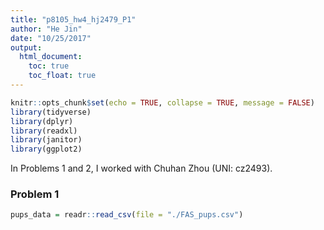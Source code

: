 ```yaml
---
title: "p8105_hw4_hj2479_P1"
author: "He Jin"
date: "10/25/2017"
output:
  html_document: 
    toc: true
    toc_float: true
---
```


```r
knitr::opts_chunk$set(echo = TRUE, collapse = TRUE, message = FALSE)
library(tidyverse)
library(dplyr)
library(readxl)
library(janitor)
library(ggplot2)
```

In Problems 1 and 2, I worked with Chuhan Zhou (UNI: cz2493).

### Problem 1 
```r
pups_data = readr::read_csv(file = "./FAS_pups.csv")

```

